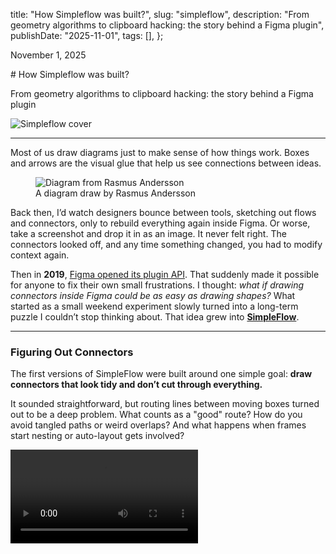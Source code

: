 
  title: "How Simpleflow was built?",
  slug: "simpleflow",
  description:
    "From geometry algorithms to clipboard hacking: the story behind a Figma plugin",
  publishDate: "2025-11-01",
  tags: [],
};

<p className="time" dateTime="2025-11-01">
  November 1, 2025
</p>

<div className="article-page-header">
# How Simpleflow was built?

From geometry algorithms to clipboard hacking: the story behind a Figma plugin

</div>

<img src={coverImage} alt="Simpleflow cover" />

---

Most of us draw diagrams just to make sense of how things work. Boxes and arrows are the visual glue that help us see connections between ideas.

<figure>
  <img src={diagramImage} alt="Diagram from Rasmus Andersson" />
  <figcaption>A diagram draw by Rasmus Andersson</figcaption>
</figure>

Back then, I’d watch designers bounce between tools, sketching out flows and connectors, only to rebuild everything again inside Figma. Or worse, take a screenshot and drop it in as an image. It never felt right. The connectors looked off, and any time something changed, you had to modify context again.

Then in **2019**, [Figma opened its plugin API](https://www.figma.com/community/plugins). That suddenly made it possible for anyone to fix their own small frustrations. I thought: _what if drawing connectors inside Figma could be as easy as drawing shapes?_ What started as a small weekend experiment slowly turned into a long-term puzzle I couldn’t stop thinking about. That idea grew into [**SimpleFlow**](https://www.figma.com/community/plugin/751821593330638172/simpleflow-figjam-connectors-everywhere).

---

### Figuring Out Connectors

The first versions of SimpleFlow were built around one simple goal: **draw connectors that look tidy and don’t cut through everything.**

It sounded straightforward, but routing lines between moving boxes turned out to be a deep problem. What counts as a "good" route? How do you avoid tangled paths or weird overlaps? And what happens when frames start nesting or auto-layout gets involved?

<Video src={sf2019} />

I spent months back in 2020 writing rule-based routing: check positions, test collisions, bend lines at ninety degrees, repeat. If I'd seen [this deep dive article about Routing Orthogonal Diagram Connectors](https://medium.com/swlh/routing-orthogonal-diagram-connectors-in-javascript-191dc2c5ff70) earlier, it would've saved a lot of time!

<figure>
  <img src={RoutingOrthogonalDiagramImage} alt="Simpleflow stat 22-23" />
  <figcaption>
    A deep dive that covers most of those edge cases neatly (2020)
  </figcaption>
</figure>

Then in **April 2021**, [FigJam launched](https://www.figma.com/figjam/). Seeing its live connectors in action was a delightful moment: they updated in real time and solved exactly the kind of problem I’d been wrestling with. It was a reference for what a “good” solution could look like.

At that point, Figma’s API only supported connectors inside FigJam, but not in Figma Design. There was a `createConnector()` method, but it [didn’t work outside that environment](https://developers.figma.com/docs/plugins/api/properties/figma-createconnector/). I tried a few experiments, but none felt natural or reliable. So I decided to step back and pause the project, hoping one day the API might open up to design files too.

---

### One Button, Big Turning Point

In **January 2023**, [Danny Postmaa tweets about Figcomponents.com](https://x.com/dannypostmaa/status/1612345747495874561) — a [site](https://www.figcomponents.com/) that let you copy UI components from the web and paste them straight into Figma. That immediately clicked for me: if the browser could paste components, then the same pathway might also paste FigJam connectors.

With that in mind, I simplified SimpleFlow into a single idea: **Copy Connector → Paste → Done.** No extra settings or UI controls, just one simple action that worked.

<Video src={sf2023} />

Long story short, after launch the plugin’s usage grew **almost 8x in six months (Dec, 2022 → Jun, 2023)**. You might be wondering: _how did you make it?_ To make it work I had to dig into how the browser writes data to the clipboard and how Figma reads it back on paste.

<img src={statImage} alt="Simpleflow stat 22-23" />

---

### Opening the Clipboard

At first, I thought it'd be simple: just write the connector data to the clipboard, right? I already had a static file saved in the plugin, but the tricky part was figuring out **what format it needed to be in**.

So I tried pasting the connector into VS Code and Apple Notes to see what would happen. Nothing showed up. That's when I knew something was off. I found this handy website [Evercoder's Clipboard Inspector](https://github.com/evercoder/clipboard-inspector) and finally got to peek under the hood at what Figma was actually putting on the clipboard. And that's when it all made sense: Figma wasn't using plain text at all, it was writing **rich `text/html`** with two special attributes tucked inside: `data-metadata` and `data-buffer`.

<img src={clipboardInsImage} alt="Inspector" />

```html
<meta charset="utf-8" />
<div>
  <span data-metadata="<!--(figmeta)eyJm[...]9Cg==(/figmeta)-->"></span>
  <span data-buffer="<!--(figma)ZmlnLW[...]ff/AA==(/figma)-->"></span>
</div>
<span style="white-space:pre-wrap;">Text</span>
```

`data-metadata` starts with **eyJ**, which gives me a sense of Base64-encoded JSON; decoding with `JSON.parse(atob(...))` yields something like:

```JSON
{
  "fileKey": "4XvKUK38NtRPZASgUJiZ87",
  "pasteID": 1261442360,
  "dataType": "scene"
}
```

And the real payload lives inside `data-buffer`. Base64-decoding that produces a binary blob starting with `fig-kiwi`. I learned about this from [Alex Harri’s excellent deep dive](https://alexharri.com/blog/clipboard) on the Clipboard API, which explains not just how clipboard formats work in browsers, but also how Figma encodes its own data.

```Fig-kiwi
fig-kiwiF\x00\x00\x00\x1CK\x00\x00µ½\v\x9CdI[...]\x197Ü\x83\x03
```

That fig-kiwi string turned out to be Figma’s internal [Kiwi format](https://github.com/evanw/kiwi) (created by co-founder & former CTO Evan Wallace) the same schema used to encode Figma files. So what I needed to store inside the static file wasn’t just vector data; it was a tiny `.fig` file!

---

### Decode fig-kiwi

How does copying in Figma actually work? In short, Figma turns the selected elements (area) into a small `.fig` file through fig-kiwi, encodes it in Base64, places that string inside the `data-buffer` attribute of an empty HTML `<span>` element, and then writes the entire HTML snippet to the clipboard as `text/html`.

You can also test this yourself: try to create a new figma file, save and upload it to [Evan Wallace’s .fig parser](https://madebyevan.com/figma/fig-file-parser/). You’ll see the actual contents, including Design data, Meta data, and Graphics data.

<Video src={figFileInspector} />

At first, this approach might seem overcomplicated, but there’s a good reason for it. As [Alex Harri explains in his article on clipboard formats](https://alexharri.com/blog/clipboard), browsers have to translate data between web and operating system clipboard APIs, and each OS supports only a few “standard” formats, like plain text, HTML, and PNG. Custom types (like Figma’s internal format) don’t map cleanly across apps.

By storing encoded data as `text/html`, Figma ensures that the clipboard contents are recognized by all operating systems. That’s why you can copy something from Figma’s web app and paste it seamlessly into the desktop app, the browser and OS both understand what’s being transferred.

---

### Back to the plugin

Follow the same process, the plugin can now generate connectors dynamically: adjusting color, stroke width, or corner rounding. It can even **create connector types that aren’t available in Figma’s official UI**. Because the plugin builds connectors directly at the data level, it offers far more precise control without the usual editor limitations:

```JSON
/**
* Working at the schema level unlocks two key advantages:
*
* 1. Access to undocumented properties: Some connector properties like `connectorTextMidpoint` 
*    exist in the schema but aren't exposed through Figma's official API documentation.
*    https://developers.figma.com/docs/plugins/api/api-reference/
*
* 2. Bypass UI limitations: You can apply config that Figma's UI doesn't normally allow,
*    such as setting `connectorLineStyle` from "ELBOWED"` to `CURVED` type.
*/

{
  ...,
  type: "CONNECTOR",
  visible: true,
  opacity: 1,
  strokeWeight: 0,
  strokeAlign: "CENTER",
  connectorLineStyle: "ELBOWED", // 📍 customize to `CURVED` type is possible!
  connectorStartCap: "NONE",
  connectorEndCap: "ARROW_LINES",
   // 📍 or access to internal props
  connectorTextMidpoint: { section: "MIDDLE_TO_END", offset: 0.04886624589562416, offAxisOffset: "NONE" },
  connectorStart: {
    magnet: "NONE"
    ...,
  },
  connectorEnd: {
    magnet: "NONE"
    ...,
  },
  ...
}
```

<Video src={sf2025} />

On the other hand, getting clipboard writes to behave inside Figma’s plugin sandbox was tricky. Some clipboard APIs are deprecated, and browser behavior can be inconsistent. This [community thread](https://forum.figma.com/ask-the-community-7/write-to-clipboard-from-custom-plugin-23974) became my main reference. After plenty of trial and error, I found a setup stable enough to rely on.

That’s how SimpleFlow’s **Copy Connector** button actually works, it assembles a valid element schema, encodes it the same way Figma does, save the data into Clipboard, and relies on Figma's native parsing process when pasting.

---

### When Figma Closed the API Door

Around mid-2025, Figma tightened its API. Developers began seeing errors like this:

```plaintext title="error.log"
Error: in clone: Cloning CONNECTOR nodes is not supported in the current editor
```

> “The CONNECTOR node type is specific to FigJam and should never have been allowed by the API in Figma Design… The API has now been updated to enforce this consistently.”  
> — **ksn, Figma Community Support**

A discussion on the [Figma Forum](https://forum.figma.com/ask-the-community-7/has-figma-changed-or-restricted-its-clone-function-api-43505) explains that no more `createConnector()` calls and `clone()` workarounds, FigJam connectors were officially off-limits inside Figma Design. Many popular plugins broke overnight. SimpleFlow, however, kept working.

Both approaches were technically programmatic: one used Figma’s API to create connectors directly, while mine **generated the connector through actual element schema** instead. Users still had to press hotkey **Cmd/Ctrl + V** to paste it from Clipboard, but since Figma treats paste as a valid action, it remained supported. That small difference was enough to keep the plugin alive.

---

### Looking Back

What began as a weekend experiment to route lines around boxes turned into an unexpected API journey. When geometry got tricky and the Figma API reached its limits, curiosity led me to explore how copy-paste actually works, and turned out to be the better path. Along the way, I learned a few things:

1. Every copy in Figma is essentially a tiny `.fig` file.
2. Understanding clipboard formats can sometimes be more powerful than private APIs.
3. Simplicity scales — one button can go a long way.

Today, SimpleFlow helps thousands of creators turn their ideas into clear diagrams inside Figma. I’m glad that a small project taught me so much — lessons that have carried into [every other plugin](https://www.figma.com/@lichin) I’ve built since.

---

### References

- [SimpleFlow Plugin](https://www.figma.com/community/plugin/751821593330638172/simpleflow-figjam-connectors-everywhere)
- [Routing Orthogonal Connectors in JavaScript](https://medium.com/swlh/routing-orthogonal-diagram-connectors-in-javascript-191dc2c5ff70)
- [Figma createConnector() API Docs](https://developers.figma.com/docs/plugins/api/properties/figma-createconnector/)
- [Figcomponents](https://www.figcomponents.com/)
- [Danny Postmaa’s Tweet](https://x.com/dannypostmaa/status/1612345747495874561)
- [Evan Wallace’s .fig Parser](https://madebyevan.com/figma/fig-file-parser/)
- [Evercoder’s Clipboard Inspector](https://github.com/evercoder/clipboard-inspector)
- [The web’s clipboard, and how it stores data of different types](https://alexharri.com/blog/clipboard)
- [Community Thread: Write to Clipboard from Plugin](https://forum.figma.com/ask-the-community-7/write-to-clipboard-from-custom-plugin-23974)
- [Forum Thread: Connector Clone Restriction](https://forum.figma.com/ask-the-community-7/has-figma-changed-or-restricted-its-clone-function-api-43505)
